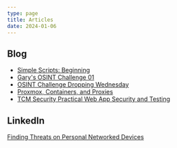 ```yaml
---
type: page
title: Articles
date: 2024-01-06
---
```


## Blog

- [Simple Scripts: Beginning](https://www.0x8c.org/blog/2023/11/11/simple-scripts-beginning)
- [Gary's OSINT Challenge 01](https://www.0x8c.org/blog/2023/09/07/garys-osint-challenge-01)
- [OSINT Challenge Dropping Wednesday](https://www.0x8c.org/blog/2023/09/03/osint-challenge-dropping-wednesday)
- [Proxmox, Containers, and Proxies](https://www.0x8c.org/blog/2023/08/21/proxmox,-containers,-and-proxies)
- [TCM Security Practical Web App Security and Testing](https://www.0x8c.org/posts/2024-03-18-tcm-security-courses/)

## LinkedIn

[Finding Threats on Personal Networked Devices](https://www.linkedin.com/pulse/finding-threats-personal-networked-devices-tiffany-white?trackingId=GKgnuNtfSvGp3zV5FopCqg%3D%3D&lipi=urn%3Ali%3Apage%3Ad_flagship3_profile_view_base%3Bk%2FymsvSRSnO3jkF%2Bag%2Bi2A%3D%3D)
